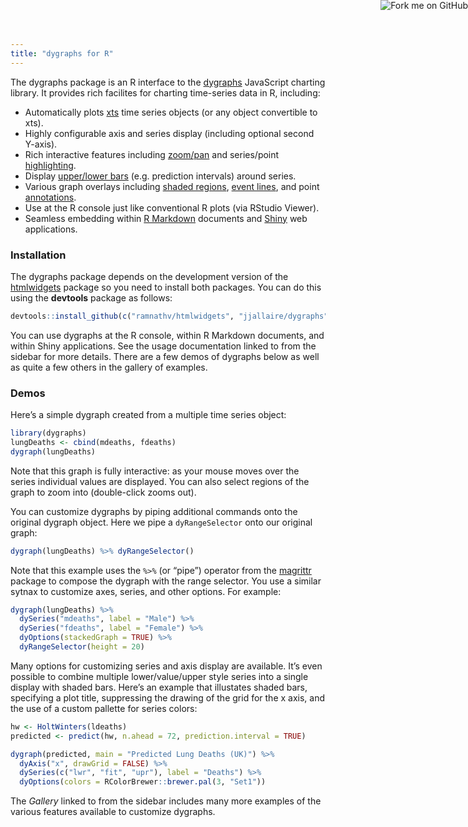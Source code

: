 ```yaml
---
title: "dygraphs for R"
---
```


The dygraphs package is an R interface to the [dygraphs](http://dygraphs.com) JavaScript charting library. It provides rich facilites for charting time-series data in R, including:

- Automatically plots [xts](http://cran.rstudio.com/web/packages/xts/index.html) time series objects (or any object convertible to xts).
- Highly configurable axis and series display (including optional second Y-axis).
- Rich interactive features including [zoom/pan](gallery-range-selector.html) and series/point [highlighting](gallery-series-highlighting.html).
- Display [upper/lower bars](gallery-upper-lower-bars.html) (e.g. prediction intervals) around series.
- Various graph overlays including [shaded regions](gallery-shaded-regions.html), [event lines](gallery-event-lines.html), and point [annotations](gallery-annotations.html).
- Use at the R console just like conventional R plots (via RStudio Viewer).
- Seamless embedding within [R Markdown](r-markdown.html) documents and [Shiny](shiny.html) web applications.

### Installation

The dygraphs package depends on the development version of the [htmlwidgets](https://github.com/ramnathv/htmlwidgets) package so you need to install both packages. You can do this using the **devtools** package as follows:

```r
devtools::install_github(c("ramnathv/htmlwidgets", "jjallaire/dygraphs"))
```

You can use dygraphs at the R console, within R Markdown documents, and within Shiny applications. See the usage documentation linked to from the sidebar for more details. There are a few demos of dygraphs below as well as quite a few others in the gallery of examples.

### Demos

Here's a simple dygraph created from a multiple time series object:

```r
library(dygraphs)
lungDeaths <- cbind(mdeaths, fdeaths)
dygraph(lungDeaths)
```

Note that this graph is fully interactive: as your mouse moves over the series individual values are displayed. You can also select regions of the graph to zoom into (double-click zooms out).

You can customize dygraphs by piping additional commands onto the original dygraph object. Here we pipe a `dyRangeSelector` onto our original graph:

```r
dygraph(lungDeaths) %>% dyRangeSelector()
```

Note that this example uses the `%>%` (or "pipe") operator from the [magrittr](http://cran.r-project.org/web/packages/magrittr/vignettes/magrittr.html) package to compose the dygraph with the range selector. You use a similar sytnax to customize axes, series, and other options. For example:

```r
dygraph(lungDeaths) %>%
  dySeries("mdeaths", label = "Male") %>%
  dySeries("fdeaths", label = "Female") %>%
  dyOptions(stackedGraph = TRUE) %>%
  dyRangeSelector(height = 20)
```

Many options for customizing series and axis display are available. It's even possible to combine multiple lower/value/upper style series into a single display with shaded bars. Here's an example that illustates shaded bars, specifying a plot title, suppressing the drawing of the grid for the x axis, and the use of a custom pallette for series colors:


```r
hw <- HoltWinters(ldeaths)
predicted <- predict(hw, n.ahead = 72, prediction.interval = TRUE)

dygraph(predicted, main = "Predicted Lung Deaths (UK)") %>%
  dyAxis("x", drawGrid = FALSE) %>%
  dySeries(c("lwr", "fit", "upr"), label = "Deaths") %>%
  dyOptions(colors = RColorBrewer::brewer.pal(3, "Set1"))
```

The *Gallery* linked to from the sidebar includes many more examples of the various features available to customize dygraphs.


<!-- Fork me on Github Button -->

<a href="https://github.com/jjallaire/dygraphs"><img style="position: absolute; top: 0; right: 0; border: 0;" src="https://camo.githubusercontent.com/38ef81f8aca64bb9a64448d0d70f1308ef5341ab/68747470733a2f2f73332e616d617a6f6e6177732e636f6d2f6769746875622f726962626f6e732f666f726b6d655f72696768745f6461726b626c75655f3132313632312e706e67" alt="Fork me on GitHub" data-canonical-src="https://s3.amazonaws.com/github/ribbons/forkme_right_darkblue_121621.png"></a>




